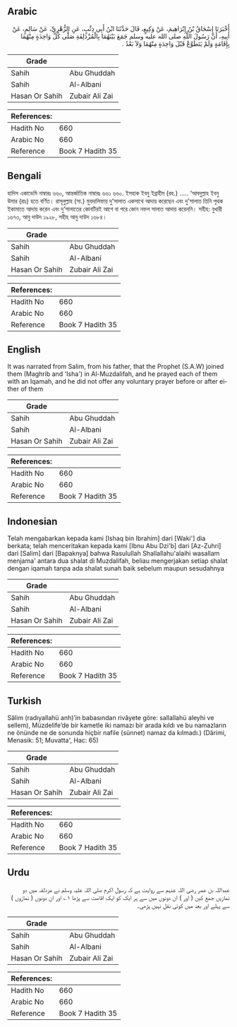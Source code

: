 ## Arabic


<div dir="rtl" lang="ar" style={{fontSize:'larger',backgroundColor:'#f8f9fa',padding:20}}>
أَخْبَرَنَا إِسْحَاقُ بْنُ إِبْرَاهِيمَ، عَنْ وَكِيعٍ، قَالَ حَدَّثَنَا ابْنُ أَبِي ذِئْبٍ، عَنِ الزُّهْرِيِّ، عَنْ سَالِمٍ، عَنْ أَبِيهِ، أَنَّ رَسُولَ اللَّهِ صلى الله عليه وسلم جَمَعَ بَيْنَهُمَا بِالْمُزْدَلِفَةِ صَلَّى كُلَّ وَاحِدَةٍ مِنْهُمَا بِإِقَامَةٍ وَلَمْ يَتَطَوَّعْ قَبْلَ وَاحِدَةٍ مِنْهُمَا وَلاَ بَعْدُ ‏.‏
</div>
<div style={{backgroundColor:'#f8f9fa',padding:20, marginBottom: 10}}><table> <thead> <tr> <th>Grade</th> <th></th> </tr> </thead> <tbody> <tr><td>Sahih</td><td>Abu Ghuddah</td></tr><tr><td>Sahih</td><td>Al-Albani</td></tr><tr><td>Hasan Or Sahih</td><td>Zubair Ali Zai</td></tr></tbody></table><table> <thead> <tr> <th>References:</th> <th></th> </tr> </thead> <tbody><tr><td>Hadith No</td><td>660</td></tr><tr><td>Arabic No</td><td>660</td></tr><tr><td>Reference</td><td>Book 7 Hadith 35</td></tr></tbody></table></div>

## Bengali


<div dir="ltr" lang="bn" style={{fontSize:'larger',backgroundColor:'#f8f9fa',padding:20}}>
হাদিস একাডেমি নাম্বারঃ ৬৬০, আন্তর্জাতিক নাম্বারঃ ৬৬১ ৬৬০. ইসহাক ইবনু ইব্রাহীম (রহ.) ..... ‘আবদুল্লাহ ইবনু উমার (রাঃ) হতে বর্ণিত। রাসূলুল্লাহ (সা.) মুযদালিফায় দু'সালাত একসাথে আদায় করেছেন এবং দু'সালাত তিনি পৃথক ইকামাতে আদায় করেন এবং দু’সালাতের কোনটিরই আগে বা পরে কোন নফল সালাত আদায় করেননি। সহীহ: বুখারী ১৬৭৩, আবু দাউদ ১৯২৮, সহীহ আবু দাউদ ১৬৮৪।
</div>
<div style={{backgroundColor:'#f8f9fa',padding:20, marginBottom: 10}}><table> <thead> <tr> <th>Grade</th> <th></th> </tr> </thead> <tbody> <tr><td>Sahih</td><td>Abu Ghuddah</td></tr><tr><td>Sahih</td><td>Al-Albani</td></tr><tr><td>Hasan Or Sahih</td><td>Zubair Ali Zai</td></tr></tbody></table><table> <thead> <tr> <th>References:</th> <th></th> </tr> </thead> <tbody><tr><td>Hadith No</td><td>660</td></tr><tr><td>Arabic No</td><td>660</td></tr><tr><td>Reference</td><td>Book 7 Hadith 35</td></tr></tbody></table></div>

## English


<div dir="ltr" lang="en" style={{fontSize:'larger',backgroundColor:'#f8f9fa',padding:20}}>
It was narrated from Salim, from his father, that the Prophet (S.A.W) joined them (Maghrib and 'Isha') in Al-Muzdalifah, and he prayed each of them with an Iqamah, and he did not offer any voluntary prayer before or after either of them
</div>
<div style={{backgroundColor:'#f8f9fa',padding:20, marginBottom: 10}}><table> <thead> <tr> <th>Grade</th> <th></th> </tr> </thead> <tbody> <tr><td>Sahih</td><td>Abu Ghuddah</td></tr><tr><td>Sahih</td><td>Al-Albani</td></tr><tr><td>Hasan Or Sahih</td><td>Zubair Ali Zai</td></tr></tbody></table><table> <thead> <tr> <th>References:</th> <th></th> </tr> </thead> <tbody><tr><td>Hadith No</td><td>660</td></tr><tr><td>Arabic No</td><td>660</td></tr><tr><td>Reference</td><td>Book 7 Hadith 35</td></tr></tbody></table></div>

## Indonesian


<div dir="ltr" lang="id" style={{fontSize:'larger',backgroundColor:'#f8f9fa',padding:20}}>
Telah mengabarkan kepada kami [Ishaq bin Ibrahim] dari [Waki'] dia berkata; telah menceritakan kepada kami [Ibnu Abu Dzi'b] dari [Az-Zuhri] dari [Salim] dari [Bapaknya] bahwa Rasulullah Shallallahu'alaihi wasallam menjama' antara dua shalat di Muzdalifah, beliau mengerjakan setiap shalat dengan iqamah tanpa ada shalat sunah baik sebelum maupun sesudahnya
</div>
<div style={{backgroundColor:'#f8f9fa',padding:20, marginBottom: 10}}><table> <thead> <tr> <th>Grade</th> <th></th> </tr> </thead> <tbody> <tr><td>Sahih</td><td>Abu Ghuddah</td></tr><tr><td>Sahih</td><td>Al-Albani</td></tr><tr><td>Hasan Or Sahih</td><td>Zubair Ali Zai</td></tr></tbody></table><table> <thead> <tr> <th>References:</th> <th></th> </tr> </thead> <tbody><tr><td>Hadith No</td><td>660</td></tr><tr><td>Arabic No</td><td>660</td></tr><tr><td>Reference</td><td>Book 7 Hadith 35</td></tr></tbody></table></div>

## Turkish


<div dir="ltr" lang="tr" style={{fontSize:'larger',backgroundColor:'#f8f9fa',padding:20}}>
Sâlim (radıyallahü anh)’in babasından rivâyete göre: sallallahü aleyhi ve sellem), Müzdelife’de bir kametle iki namazı bir arada kıldı ve bu namazların ne önünde ne de sonunda hiçbir nafile (sünnet) namaz da kılmadı.) (Dârimi, Menasik: 51; Muvatta', Hac: 65)
</div>
<div style={{backgroundColor:'#f8f9fa',padding:20, marginBottom: 10}}><table> <thead> <tr> <th>Grade</th> <th></th> </tr> </thead> <tbody> <tr><td>Sahih</td><td>Abu Ghuddah</td></tr><tr><td>Sahih</td><td>Al-Albani</td></tr><tr><td>Hasan Or Sahih</td><td>Zubair Ali Zai</td></tr></tbody></table><table> <thead> <tr> <th>References:</th> <th></th> </tr> </thead> <tbody><tr><td>Hadith No</td><td>660</td></tr><tr><td>Arabic No</td><td>660</td></tr><tr><td>Reference</td><td>Book 7 Hadith 35</td></tr></tbody></table></div>

## Urdu


<div dir="rtl" lang="ur" style={{fontSize:'larger',backgroundColor:'#f8f9fa',padding:20}}>
عبداللہ بن عمر رضی اللہ عنہم سے روایت ہے کہ رسول اکرم صلی اللہ علیہ وسلم نے مزدلفہ میں دو نمازیں جمع کیں ( اور ) ان دونوں میں سے ہر ایک کو ایک اقامت سے پڑھا ۱؎ اور ان دونوں ( نمازوں ) سے پہلے اور بعد میں کوئی نفل نہیں پڑھی۔
</div>
<div style={{backgroundColor:'#f8f9fa',padding:20, marginBottom: 10}}><table> <thead> <tr> <th>Grade</th> <th></th> </tr> </thead> <tbody> <tr><td>Sahih</td><td>Abu Ghuddah</td></tr><tr><td>Sahih</td><td>Al-Albani</td></tr><tr><td>Hasan Or Sahih</td><td>Zubair Ali Zai</td></tr></tbody></table><table> <thead> <tr> <th>References:</th> <th></th> </tr> </thead> <tbody><tr><td>Hadith No</td><td>660</td></tr><tr><td>Arabic No</td><td>660</td></tr><tr><td>Reference</td><td>Book 7 Hadith 35</td></tr></tbody></table></div>